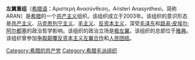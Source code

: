 '''左翼重组'''（[[希腊语|希腊语]]：Αριστερή Ανασύνθεση，Aristeri Anasynthesi，简称ARAN）是[[希腊|希腊]]的一个[[共产主义|共产主义]]组织。该组织成立于2003年。该组织的意识形态是[[共产主义|共产主义]]、[[马克思列宁主义|马克思列宁主义]]、[[毛主义|毛主义]]、[[反资本主义|反资本主义]]，深受[[毛泽东|毛泽东]]和[[路易·皮埃尔·阿尔都塞|路易·皮埃尔·阿尔都塞]]的政治哲学影响。该组织的政治立场是[[极左翼|极左翼]]。该组织的总部位于[[雅典|雅典]]。该组织曾参加[[争取颠覆反资本主义左翼合作|争取颠覆反资本主义左翼合作]]和[[人民团结_(希腊)|人民团结]]。

{{欧洲的共产党}}

[[Category:希腊的共产党|Category:希腊的共产党]]
[[Category:希腊毛派组织|Category:希腊毛派组织]]